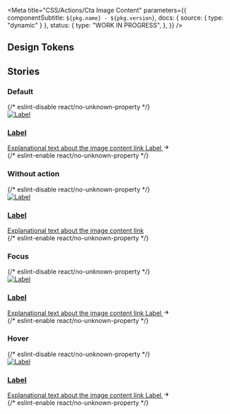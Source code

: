 
<Meta
  title="CSS/Actions/Cta Image Content"
  parameters={{
    componentSubtitle: `${pkg.name} - ${pkg.version}`,
    docs: { source: { type: "dynamic" } },
    status: {
      type: "WORK IN PROGRESS",
    },
  }}
/>

<Description markdown={readme} />

## Design Tokens

<DesignTokenDocBlock categoryName="PageButtons" viewType="table" />

## Stories

### Default

<Canvas>
  {/* eslint-disable react/no-unknown-property */}
  <Story name="Default">
    <a aria-label="Label" href="https://google.nl/" class="denhaag-cta-image-content">
      <div class="denhaag-cta-image-content__column denhaag-cta-image-content__image-wrapper">
        <img
          class="denhaag-cta-image-content__image"
          src="https://via.placeholder.com/1280x720/90D40166"
          alt="Label"
          loading="lazy"
        />
      </div>
      <div class="denhaag-cta-image-content__column">
        <div class="denhaag-cta-image-content__content">
          <h3 class="denhaag-cta-image-content__label">Label</h3>
          <span class="denhaag-cta-image-content__text">Explanational text about the image content link</span>
          <span class="denhaag-button denhaag-button--end-icon denhaag-cta-image-content__button">
            Label
            <span class="denhaag-button__icon">
              <svg
                aria-hidden="true"
                class="denhaag-icon"
                focusable="false"
                height="1em"
                viewBox="0 0 24 24"
                width="1em"
                xmlns="http://www.w3.org/2000/svg"
              >
                <path d="M12.293 5.293a1 1 0 011.414 0l6 6a1 1 0 010 1.414l-6 6a1 1 0 01-1.414-1.414L16.586 13H5a1 1 0 110-2h11.586l-4.293-4.293a1 1 0 010-1.414z" />
              </svg>
            </span>
          </span>
        </div>
      </div>
    </a>
  </Story>
  {/* eslint-enable react/no-unknown-property */}
</Canvas>

### Without action

<Canvas>
  {/* eslint-disable react/no-unknown-property */}
  <Story name="Without Action">
    <a aria-label="Label" href="https://google.nl/" class="denhaag-cta-image-content">
      <div class="denhaag-cta-image-content__column denhaag-cta-image-content__image-wrapper">
        <img
          class="denhaag-cta-image-content__image"
          src="https://via.placeholder.com/1280x720/90D40166"
          alt="Label"
          loading="lazy"
        />
      </div>
      <div class="denhaag-cta-image-content__column">
        <div class="denhaag-cta-image-content__content">
          <h3 class="denhaag-cta-image-content__label">Label</h3>
          <span class="denhaag-cta-image-content__text">Explanational text about the image content link</span>
        </div>
      </div>
    </a>
  </Story>
  {/* eslint-enable react/no-unknown-property */}
</Canvas>

### Focus

<Canvas>
  {/* eslint-disable react/no-unknown-property */}
  <Story name="Focus">
    <a aria-label="Label" href="https://google.nl/" class="denhaag-cta-image-content denhaag-cta-image-content--focus">
      <div class="denhaag-cta-image-content__column denhaag-cta-image-content__image-wrapper">
        <img
          class="denhaag-cta-image-content__image"
          src="https://via.placeholder.com/1280x720/90D40166"
          alt="Label"
          loading="lazy"
        />
      </div>
      <div class="denhaag-cta-image-content__column">
        <div class="denhaag-cta-image-content__content">
          <h3 class="denhaag-cta-image-content__label">Label</h3>
          <span class="denhaag-cta-image-content__text">Explanational text about the image content link</span>
          <span class="denhaag-button denhaag-button--end-icon denhaag-cta-image-content__button">
            Label
            <span class="denhaag-button__icon">
              <svg
                aria-hidden="true"
                class="denhaag-icon"
                focusable="false"
                height="1em"
                viewBox="0 0 24 24"
                width="1em"
                xmlns="http://www.w3.org/2000/svg"
              >
                <path d="M12.293 5.293a1 1 0 011.414 0l6 6a1 1 0 010 1.414l-6 6a1 1 0 01-1.414-1.414L16.586 13H5a1 1 0 110-2h11.586l-4.293-4.293a1 1 0 010-1.414z" />
              </svg>
            </span>
          </span>
        </div>
      </div>
    </a>
  </Story>
  {/* eslint-enable react/no-unknown-property */}
</Canvas>

### Hover

<Canvas>
  {/* eslint-disable react/no-unknown-property */}
  <Story name="Hover">
    <a aria-label="Label" href="https://google.nl/" class="denhaag-cta-image-content denhaag-cta-image-content--hover">
      <div class="denhaag-cta-image-content__column denhaag-cta-image-content__image-wrapper">
        <img
          class="denhaag-cta-image-content__image"
          src="https://via.placeholder.com/1280x720/90D40166"
          alt="Label"
          loading="lazy"
        />
      </div>
      <div class="denhaag-cta-image-content__column">
        <div class="denhaag-cta-image-content__content">
          <h3 class="denhaag-cta-image-content__label">Label</h3>
          <span class="denhaag-cta-image-content__text">Explanational text about the image content link</span>
          <span class="denhaag-button denhaag-button--end-icon denhaag-cta-image-content__button">
            Label
            <span class="denhaag-button__icon">
              <svg
                aria-hidden="true"
                class="denhaag-icon"
                focusable="false"
                height="1em"
                viewBox="0 0 24 24"
                width="1em"
                xmlns="http://www.w3.org/2000/svg"
              >
                <path d="M12.293 5.293a1 1 0 011.414 0l6 6a1 1 0 010 1.414l-6 6a1 1 0 01-1.414-1.414L16.586 13H5a1 1 0 110-2h11.586l-4.293-4.293a1 1 0 010-1.414z" />
              </svg>
            </span>
          </span>
        </div>
      </div>
    </a>
  </Story>
  {/* eslint-enable react/no-unknown-property */}
</Canvas>
